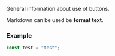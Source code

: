 
<Meta title="Buttons/README" />

General information about use of buttons.

Markdown can be used be **format text**.

### Example

```js
const test = "test";
```
